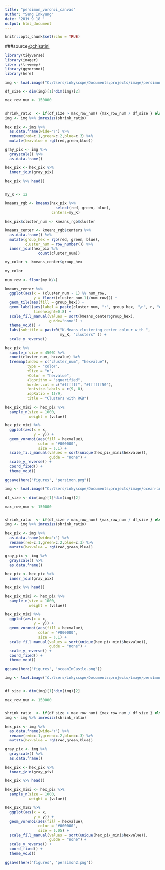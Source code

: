 ```yaml
---
title: "persimon_voronoi_canvas"
author: "Sung Inkyung"
date: '2019 9 18 '
output: html_document
---
```


```r
knitr::opts_chunk$set(echo = TRUE)
```
###source:[@chisatini](https://chichacha.netlify.com/2018/11/12/utilizing-k-means-to-extract-colours-from-your-favourite-images/)

```r
library(tidyverse) 
library(imager) 
library(treemap)
library(ggvoronoi) 
library(here)
```

```r
img <- load.image("C:/Users/inkyscope/Documents/projects/image/persimon.jpg")
```


```r
df_size <- dim(img)[1]*dim(img)[2]

max_row_num <- 150000


shrink_ratio  <- if(df_size > max_row_num) {max_row_num / df_size } else {1}
img <- img %>% imresize(shrink_ratio)

hex_pix <- img %>% 
  as.data.frame(wide="c") %>%
  rename(red=c.1,green=c.2,blue=c.3) %>%
  mutate(hexvalue = rgb(red,green,blue))
```


```r
gray_pix <- img %>% 
  grayscale() %>% 
  as.data.frame()

hex_pix <- hex_pix %>% 
  inner_join(gray_pix)

hex_pix %>% head()
  
```


```r

my_K <- 12

kmeans_rgb <- kmeans(hex_pix %>% 
                       select(red, green, blue), 
                     centers=my_K)

hex_pix$cluster_num <- kmeans_rgb$cluster

kmeans_center <- kmeans_rgb$centers %>% 
  as.data.frame() %>% 
  mutate(group_hex = rgb(red, green, blue), 
         cluster_num = row_number()) %>% 
  inner_join(hex_pix %>% 
               count(cluster_num))

my_color <- kmeans_center$group_hex

my_color
```


```r

num_row <- floor(my_K/4)

kmeans_center %>% 
  ggplot(aes(x = (cluster_num - 1) %% num_row,
             y = floor((cluster_num-1)/num_row))) + 
  geom_tile(aes(fill = group_hex)) +
  geom_label(aes(label = paste(cluster_num, ":", group_hex, "\n", n, "distinct hexvalues")),
             lineheight=0.8) +
  scale_fill_manual(values = sort(kmeans_center$group_hex),
                    guide="none") +
  theme_void() +
  labs(subtitle = paste0("K-Means clustering center colour with ",
                         my_K, "clusters" )) +
  scale_y_reverse()
```
```r
hex_pix %>% 
  sample_n(size = 4500) %>% 
  count(cluster_num, hexvalue) %>% 
  treemap(index = c("cluster_num", "hexvalue"),
          type = "color",
          vSize = "n",
          vColor = "hexvalue",
          algorithm = "squarified",
          border.col = c("#ffffff", "#ffffff50"),
          fontsize.labels = c(9, 0),
          aspRatio = 16/9,
          title = "Clusters with RGB")

```
```r
hex_pix_mini <- hex_pix %>% 
  sample_n(size = 1000,
           weight = (value))

hex_pix_mini %>% 
  ggplot(aes(x = x, 
             y = y)) +
  geom_voronoi(aes(fill = hexvalue), 
               color = "#000000",
               size = 0.1) +
  scale_fill_manual(values = sort(unique(hex_pix_mini$hexvalue)),
                    guide = "none") +
  scale_y_reverse() +
  coord_fixed() +
  theme_void()

ggsave(here("figures", "persimon.png"))
```

```r
img <- load.image("C:/Users/inkyscope/Documents/projects/image/ocean-in-castle.jpg")
```

```r
df_size <- dim(img)[1]*dim(img)[2]

max_row_num <- 150000


shrink_ratio  <- if(df_size > max_row_num) {max_row_num / df_size } else {1}
img <- img %>% imresize(shrink_ratio)

hex_pix <- img %>% 
  as.data.frame(wide="c") %>%
  rename(red=c.1,green=c.2,blue=c.3) %>%
  mutate(hexvalue = rgb(red,green,blue))

gray_pix <- img %>% 
  grayscale() %>% 
  as.data.frame()

hex_pix <- hex_pix %>% 
  inner_join(gray_pix)

hex_pix %>% head()

hex_pix_mini <- hex_pix %>% 
  sample_n(size = 1000,
           weight = (value))

hex_pix_mini %>% 
  ggplot(aes(x = x, 
             y = y)) +
  geom_voronoi(aes(fill = hexvalue), 
               color = "#000000",
               size = 0.1) +
  scale_fill_manual(values = sort(unique(hex_pix_mini$hexvalue)),
                    guide = "none") +
  scale_y_reverse() +
  coord_fixed() +
  theme_void()

ggsave(here("figures", "oceanInCastle.png"))
```

```r
img <- load.image("C:/Users/inkyscope/Documents/projects/image/persimon-color.jpg")


df_size <- dim(img)[1]*dim(img)[2]

max_row_num <- 150000


shrink_ratio  <- if(df_size > max_row_num) {max_row_num / df_size } else {1}
img <- img %>% imresize(shrink_ratio)

hex_pix <- img %>% 
  as.data.frame(wide="c") %>%
  rename(red=c.1,green=c.2,blue=c.3) %>%
  mutate(hexvalue = rgb(red,green,blue))

gray_pix <- img %>% 
  grayscale() %>% 
  as.data.frame()

hex_pix <- hex_pix %>% 
  inner_join(gray_pix)

hex_pix %>% head()

hex_pix_mini <- hex_pix %>% 
  sample_n(size = 1000,
           weight = (value))

hex_pix_mini %>% 
  ggplot(aes(x = x, 
             y = y)) +
  geom_voronoi(aes(fill = hexvalue), 
               color = "#000000",
               size = 0.05) +
  scale_fill_manual(values = sort(unique(hex_pix_mini$hexvalue)),
                    guide = "none") +
  scale_y_reverse() +
  coord_fixed() +
  theme_void()

ggsave(here("figures", "persimon2.png"))
```

